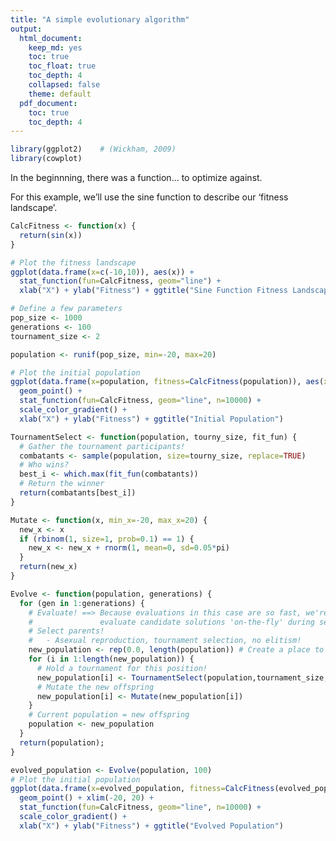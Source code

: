 ```yaml
---
title: "A simple evolutionary algorithm"
output: 
  html_document: 
    keep_md: yes
    toc: true
    toc_float: true
    toc_depth: 4
    collapsed: false
    theme: default
  pdf_document:
    toc: true
    toc_depth: 4
---
```


```r
library(ggplot2)    # (Wickham, 2009)
library(cowplot) 
```

In the beginnning, there was a function... to optimize against.

For this example, we'll use the sine function to describe our 'fitness landscape'.

```r
CalcFitness <- function(x) {
  return(sin(x))
}
```

```r
# Plot the fitness landscape
ggplot(data.frame(x=c(-10,10)), aes(x)) +
  stat_function(fun=CalcFitness, geom="line") +
  xlab("X") + ylab("Fitness") + ggtitle("Sine Function Fitness Landscape")
```

```r
# Define a few parameters
pop_size <- 1000
generations <- 100
tournament_size <- 2
```

```r
population <- runif(pop_size, min=-20, max=20)
```

```r
# Plot the initial population
ggplot(data.frame(x=population, fitness=CalcFitness(population)), aes(x=x,y=fitness,color=fitness)) +
  geom_point() +
  stat_function(fun=CalcFitness, geom="line", n=10000) +
  scale_color_gradient() +
  xlab("X") + ylab("Fitness") + ggtitle("Initial Population")
```

```r

TournamentSelect <- function(population, tourny_size, fit_fun) {
  # Gather the tournament participants!
  combatants <- sample(population, size=tourny_size, replace=TRUE)
  # Who wins?
  best_i <- which.max(fit_fun(combatants))
  # Return the winner
  return(combatants[best_i])
}

Mutate <- function(x, min_x=-20, max_x=20) {
  new_x <- x
  if (rbinom(1, size=1, prob=0.1) == 1) {
    new_x <- new_x + rnorm(1, mean=0, sd=0.05*pi)  
  }
  return(new_x)
}

Evolve <- function(population, generations) {
  for (gen in 1:generations) {
    # Evaluate! ==> Because evaluations in this case are so fast, we're going to
    #               evaluate candidate solutions 'on-the-fly' during selection.
    # Select parents!
    #   - Asexual reproduction, tournament selection, no elitism!
    new_population <- rep(0.0, length(population)) # Create a place to store the new population
    for (i in 1:length(new_population)) {
      # Hold a tournament for this position!
      new_population[i] <- TournamentSelect(population,tournament_size,CalcFitness)
      # Mutate the new offspring
      new_population[i] <- Mutate(new_population[i])
    }
    # Current population = new offspring
    population <- new_population
  }
  return(population);
}
```

```r
evolved_population <- Evolve(population, 100)
# Plot the initial population
ggplot(data.frame(x=evolved_population, fitness=CalcFitness(evolved_population)), aes(x=x,y=fitness,color=fitness)) +
  geom_point() + xlim(-20, 20) +
  stat_function(fun=CalcFitness, geom="line", n=10000) +
  scale_color_gradient() +
  xlab("X") + ylab("Fitness") + ggtitle("Evolved Population")
```
